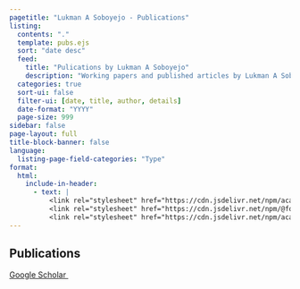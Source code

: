 ```yaml
---
pagetitle: "Lukman A Soboyejo - Publications"
listing:
  contents: "."
  template: pubs.ejs
  sort: "date desc"
  feed:
    title: "Pulications by Lukman A Soboyejo"
    description: "Working papers and published articles by Lukman A Soboyejo"
  categories: true
  sort-ui: false
  filter-ui: [date, title, author, details]
  date-format: "YYYY"
  page-size: 999
sidebar: false
page-layout: full
title-block-banner: false
language:
  listing-page-field-categories: "Type"
format:
  html:
    include-in-header:
      - text: |
          <link rel="stylesheet" href="https://cdn.jsdelivr.net/npm/academicons@1.9.1/css/academicons.min.css">
          <link rel="stylesheet" href="https://cdn.jsdelivr.net/npm/@fortawesome/fontawesome-free@6.5.0/css/all.min.css">
          <link rel="stylesheet" href="https://cdn.jsdelivr.net/npm/academicons@1.9.1/css/academicons.min.css">
---
```


## Publications

[Google Scholar <i class="ai ai-google-scholar"></i>](https://scholar.google.com.au/citations?hl=en&user=l63u3A4AAAAJ){.badge .badge-large}
